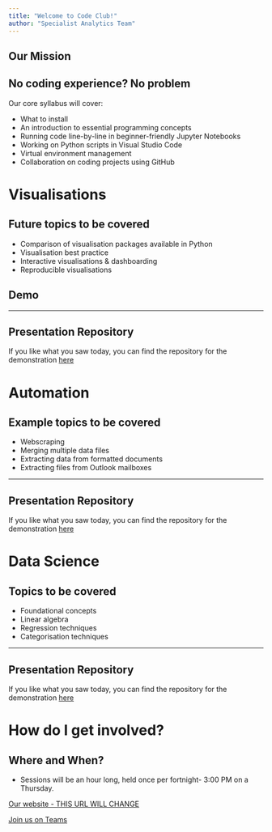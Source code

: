 ```yaml
---
title: "Welcome to Code Club!"
author: "Specialist Analytics Team"
---
```


## Our Mission

## No coding experience? No problem

Our core syllabus will cover:

- What to install
- An introduction to essential programming concepts
- Running code line-by-line in beginner-friendly Jupyter Notebooks
- Working on Python scripts in Visual Studio Code
- Virtual environment management
- Collaboration on coding projects using GitHub

# Visualisations {data-background-color="#425563"}

## Future topics to be covered

- Comparison of visualisation packages available in Python
- Visualisation best practice
- Interactive visualisations & dashboarding
- Reproducible visualisations

## Demo

---

## Presentation Repository

If you like what you saw today, you can find the repository for the demonstration [here](https://github.com/NHS-South-Central-and-West/nectar_presentation/tree/main/visualisation)

# Automation {data-background-color="#425563"}

## Example topics to be covered

- Webscraping
- Merging multiple data files
- Extracting data from formatted documents
- Extracting files from Outlook mailboxes

---

## Presentation Repository

If you like what you saw today, you can find the repository for the demonstration [here](https://github.com/NHS-South-Central-and-West)

# Data Science {data-background-color="#425563"}

## Topics to be covered
- Foundational concepts
- Linear algebra
- Regression techniques
- Categorisation techniques

---

## Presentation Repository

If you like what you saw today, you can find the repository for the demonstration [here](https://github.com/NHS-South-Central-and-West)

# How do I get involved? {data-background-color="#425563"}

## Where and When?

- Sessions will be an hour long, held once per fortnight- 3:00 PM on a Thursday.

[Our website - THIS URL WILL CHANGE](https://nhs-south-central-and-west.github.io/)

[Join us on Teams](https://gbr01.safelinks.protection.outlook.com/?url=https%3A%2F%2Fteams.microsoft.com%2Fl%2Fchannel%2F19%253Ade1e6d9a00c94b7ea473b8ab34546c14%2540thread.tacv2%2FGeneral%3FgroupId%3D38d3487e-3bc5-4d3c-a710-5a9e895ab03d%26tenantId%3D37c354b2-85b0-47f5-b222-07b48d774ee3&data=05%7C02%7Cinternalcomms.scwcsu%40nhs.net%7C9887a4e510c64753310d08dd783a5cd1%7C37c354b285b047f5b22207b48d774ee3%7C0%7C0%7C638798914271260059%7CUnknown%7CTWFpbGZsb3d8eyJFbXB0eU1hcGkiOnRydWUsIlYiOiIwLjAuMDAwMCIsIlAiOiJXaW4zMiIsIkFOIjoiTWFpbCIsIldUIjoyfQ%3D%3D%7C0%7C%7C%7C&sdata=jGegD1Y1T9W0kLqpjiunYPWrew7Ue0KBbgHttqK7A1Q%3D&reserved=0)

